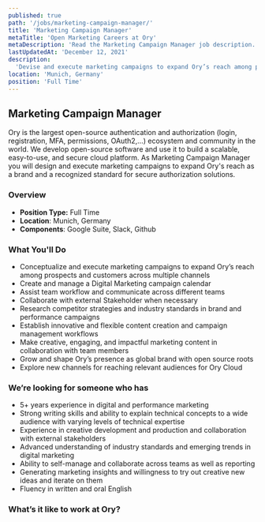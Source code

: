 ```yaml
---
published: true
path: '/jobs/marketing-campaign-manager/'
title: 'Marketing Campaign Manager'
metaTitle: 'Open Marketing Careers at Ory'
metaDescription: 'Read the Marketing Campaign Manager job description.'
lastUpdatedAt: 'December 12, 2021'
description:
  'Devise and execute marketing campaigns to expand Ory’s reach among prospects and customers across multiple channels.'
location: 'Munich, Germany'
position: 'Full Time'
---
```



## Marketing Campaign Manager

<About />

Ory is the largest open-source authentication and authorization (login, registration, MFA, permissions, OAuth2,…) ecosystem and community in the world. We
develop open-source software and use it to build a scalable, easy-to-use, and secure cloud platform. As Marketing Campaign Manager you will design and execute marketing campaigns to expand Ory's reach as a brand and a recognized standard for secure authorization solutions. 

### Overview

- **Position Type:** Full Time
- **Location**: Munich, Germany
- **Components**: Google Suite, Slack, Github

### What You'll Do

- Conceptualize and execute marketing campaigns to expand Ory’s reach among prospects and customers across multiple channels
- Create and manage a Digital Marketing campaign calendar
- Assist team workflow and communicate across different teams
- Collaborate with external Stakeholder when necessary
- Research competitor strategies and industry standards in brand and performance campaigns
- Establish innovative and flexible content creation and campaign management workflows
- Make creative, engaging, and impactful marketing content in collaboration with team members
- Grow and shape Ory’s presence as global brand with open source roots
- Explore new channels for reaching relevant audiences for Ory Cloud


### We’re looking for someone who has

- 5+ years experience in digital and performance marketing
- Strong writing skills and ability to explain technical concepts to a wide audience with varying levels of technical expertise
- Experience in creative development and production and collaboration with external stakeholders 
- Advanced understanding of industry standards and emerging trends in digital marketing
- Ability to self-manage and collaborate across teams as well as reporting
- Generating marketing insights and willingness to try out creative new ideas and iterate on them 
- Fluency in written and oral English


### What’s it like to work at Ory?

<WorkAtOry />
